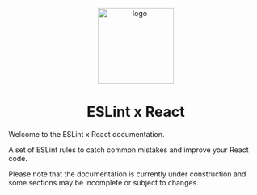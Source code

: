 
<p align="center">
  <Image src={logo} alt="logo" width="150" height="150" />
</p>

<h1 align="center" alt="title">
  ESLint x React
</h1>

Welcome to the ESLint x React documentation.

A set of ESLint rules to catch common mistakes and improve your React code.

<Warning>
Please note that the documentation is currently under construction and some sections may be incomplete or subject to changes.
</Warning>
